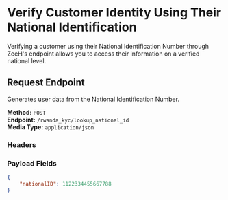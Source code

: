 # Verify Customer Identity Using Their National Identification

Verifying a customer using their National Identification Number through ZeeH's endpoint allows you to access their information on a verified national level.

## Request Endpoint

Generates user data from the National Identification Number.


**Method:** `POST`  
**Endpoint:** `/rwanda_kyc/lookup_national_id`  
**Media Type:** `application/json`

### Headers

### Payload Fields

```json
{
    "nationalID": 1122334455667788
}
```
